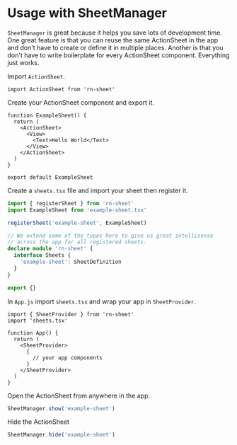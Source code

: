 # Usage with SheetManager

`SheetManager` is great because it helps you save lots of development time. One great feature is that you can reuse the same ActionSheet in the app and don't have to create or define it in multiple places. Another is that you don't have to write boilerplate for every ActionSheet component. Everything just works.

Import `ActionSheet`.

```tsx
import ActionSheet from 'rn-sheet'
```

Create your ActionSheet component and export it.

```tsx
function ExampleSheet() {
  return (
    <ActionSheet>
      <View>
        <Text>Hello World</Text>
      </View>
    </ActionSheet>
  )
}

export default ExampleSheet
```

Create a `sheets.tsx` file and import your sheet then register it.

```ts
import { registerSheet } from 'rn-sheet'
import ExampleSheet from 'example-sheet.tsx'

registerSheet('example-sheet', ExampleSheet)

// We extend some of the types here to give us great intellisense
// across the app for all registered sheets.
declare module 'rn-sheet' {
  interface Sheets {
    'example-sheet': SheetDefinition
  }
}

export {}
```

In `App.js` import `sheets.tsx` and wrap your app in `SheetProvider`.

```tsx
import { SheetProvider } from 'rn-sheet'
import 'sheets.tsx'

function App() {
  return (
    <SheetProvider>
      {
        // your app components
      }
    </SheetProvider>
  )
}
```

Open the ActionSheet from anywhere in the app.

```jsx
SheetManager.show('example-sheet')
```

Hide the ActionSheet

```jsx
SheetManager.hide('example-sheet')
```
